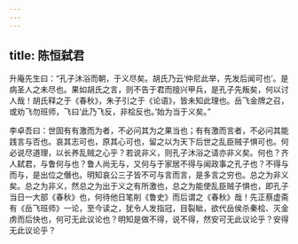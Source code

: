 ```yaml
---
---
---
```

title: 陈恒弑君
---

升庵先生曰：“孔子沐浴而朝，于义尽矣。胡氏乃云‘仲尼此举，先发后闻可也’。是病圣人之未尽也。果如胡氏之言，则不告于君而擅兴甲兵，是孔子先叛矣，何以讨人哉！胡氏释之于《春秋》，朱子引之于《论语》，皆未知此理也。岳飞金牌之召，或劝飞勿班师，飞曰‘此乃飞反，非桧反也。’始为当于义矣。”

李卓吾曰：世固有有激而为者，不必问其为之果当也；有有激而言者，不必问其能践言与否也。哀其志可也，原其心可也，留之以为天下后世之乱臣贼子惧可也。何必说尽道理，以长养乱贼之心乎？若说非义，则孔子沐浴之请亦非义矣。何也？齐人弑君，与鲁何与也？鲁人尚无与，又何与于家居不得与闻政事之孔子也？不得与而与，是出位之僭也。明知哀公三子皆不可与言而言，是多言之穷也。总之为非义矣。总之为非义，然总之为出于义之有所激也，总之为能使乱臣贼子惧也，即孔子当日一大部《春秋》也，何待他日笔削《鲁史》而后谓之《春秋》哉！先正蔡虚斋有《岳飞班师》一论，至今读之，犹令人发指冠，目裂眦，欲代岳侯杀秦桧、灭金虏而后快也，何可无此议论也？明知是做不得，说不得，然安可无此议论乎？安得无此议论乎？